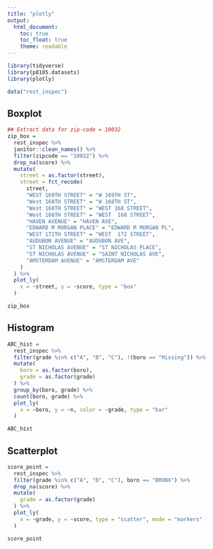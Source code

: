 ```yaml
---
title: "plotly"
output: 
  html_document:
    toc: true
    toc_float: true
    theme: readable
---
```



```r
library(tidyverse)
library(p8105.datasets)
library(plotly)
```

```r
data("rest_inspec")
```

## Boxplot

```r
## Extract data for zip-code = 10032
zip_box = 
  rest_inspec %>% 
  janitor::clean_names() %>% 
  filter(zipcode == "10032") %>% 
  drop_na(score) %>% 
  mutate(
    street = as.factor(street),
    street = fct_recode(
      street, 
      "WEST 169TH STREET" = "W 169TH ST",
      "West 168TH STREET" = "W 168TH ST",
      "West 168TH STREET" = "WEST 168 STREET",
      "West 168TH STREET" = "WEST  168 STREET",
      "HAVEN AVENUE" = "HAVEN AVE",
      "EDWARD M MORGAN PLACE" = "EDWARD M MORGAN PL",
      "WEST 172TH STREET" = "WEST  172 STREET",
      "AUDUBON AVENUE" = "AUDUBON AVE",
      "ST NICHOLAS AVENUE" = "ST NICHOLAS PLACE",
      "ST NICHOLAS AVENUE" = "SAINT NICHOLAS AVE",
      "AMSTERDAM AVENUE" = "AMSTERDAM AVE"
    )
  ) %>% 
  plot_ly(
    x = ~street, y = ~score, type = "box"
  )

zip_box
```

## Histogram

```r
ABC_hist = 
  rest_inspec %>%
  filter(grade %in% c("A", "B", "C"), !(boro == "Missing")) %>% 
  mutate(
    boro = as.factor(boro),
    grade = as.factor(grade)
  ) %>% 
  group_by(boro, grade) %>% 
  count(boro, grade) %>% 
  plot_ly(
    x = ~boro, y = ~n, color = ~grade, type = "bar"
  )

ABC_hist
```

## Scatterplot


```r
score_point = 
  rest_inspec %>%
  filter(grade %in% c("A", "B", "C"), boro == "BRONX") %>% 
  drop_na(score) %>% 
  mutate(
    grade = as.factor(grade)
  ) %>% 
  plot_ly(
    x = ~grade, y = ~score, type = "scatter", mode = "markers"
  )

score_point
```


